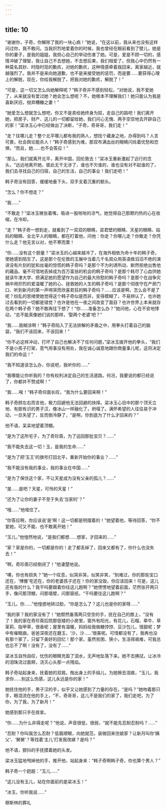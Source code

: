 ```yaml
---
---
---
```

title: 10
---



“谢谢你，子奇，你解除了我的一块心病！”她说，“在这以前，我从来也没有这样问过你，我不敢问。当我炽烈地爱着你的时候，我也曾经在眼前看到了壁儿，她是你的妻子，是我的姐姐，我担心自己的举动伤害了她。可是，爱是不顾一切的，感情冲破了理智，我让自己不去想她，不去想后果，我们相爱了。但我心中仍然有一种莫名其妙、时隐时现的歉疚，对她的歉疚，这种情感牵着我回来，离家越近，就越强烈了。我并不是来向她道歉，也不是来接受她的惩罚，而是要……要获得心理上的解脱，现在，你给我解脱了，把我对她的歉疚，解脱了！”

“可是，这一切又怎么向她解释呢？”韩子奇并不感到轻松，“对她说，我不爱她了，从来就没有爱过她？她会怎么想呢？不，她根本不理解我们！她只能认为我是喜新厌旧，抛弃糟糠之妻！”

“她爱怎么想就怎么想吧，你又不是卖给她终身为奴，走自己的路吧！我们离开她，把房子、财产、这儿的一切都留给她，我们问心无愧、两手空空地去开辟自己的家！”梁冰玉心中已经做出了决断，“子奇，奇哥哥，我们走！”

“走？往哪儿走？整个北平哪儿都有我的熟人，想找个藏身之地，办得到吗？人言可畏，社会舆论能杀人！”韩子奇感到为难，那双布满血丝的眼睛闪烁着忧愁和恐惧，“而且，她……也不会答应！”

“那么，我们就离开北平，离开中国，回伦敦去！”梁冰玉重新激起了远行的念头，“远远地离开她，彼此无干无涉了，谁也不欠谁的，谁也没有对不起谁的了，我们去寻找自己的归宿，自己的生活，自己的事业！我们走吧！”

韩子奇没有回答，缓缓地垂下头，双手支着沉重的额头。

“怎么？你不想走？”

“我……”

“不敢走？”梁冰玉微张着嘴，吸进一股咝咝的凉气，她觉得自己那颗灼热的心在收缩，在冷却。

“走？”韩子奇一想到走，就看到了一双双的眼睛，梁君壁的眼睛、天星的眼睛、姑妈的眼睛、全北平人的眼睛，都在盯着他，问他：你走？你哪儿走？你敢走？你凭什么走？他无言以对，他不寒而栗！

“你……没有这个胆量？”梁冰玉的心越来越冷了，在海外相依为命十年的韩子奇，使她感到陌生了。这是那个在伦敦的玉展中当着几千名观众用英语做滔滔不绝的演讲没有片刻的犹和丝毫的惊慌的韩子奇吗？是那个不为利诱所动、断然拒绝出售他的藏品、毫不可惜地丢掉成为百万富翁的机会的韩子奇吗？是那个耗尽了心血供她就读牛津大学、把满足她的愿望作为自己的最大欣慰的韩子奇吗？是那个在战争灾祸中用炽烈的爱温暖了她的心、拯救她的人生的韩子奇吗？是那个彻夜守在产房门口、听到新月的第一声啼哭而欣喜若狂的韩子奇吗？……应该是啊，怎么会不是了呢？纷乱的思绪使她觉得这个韩子奇似是而非，变得模糊了，不易辨认了，也许她过去看到的一切都是错觉？也许是他在一夜之间改变了面目？也许世界上本来就存在两个韩子奇？她不敢再往下想了！“你……准备怎么办？”她问他，心在不安地悸动，“总不能真像她们说的那样，‘娶两个老婆’吧？”

“我……我糊涂啊！”韩子奇陷入了无法排解的矛盾之中，用拳头打着自己的脑袋，“我们不该回来，不该回来！”

“你不必这样冲动，打坏了自己也解决不了任何问题，”梁冰玉拨开他的拳头，“我们不是小孩子打架，意气用事没有用处，我在诚心诚意地跟你商量事儿呢，这将决定我们的命运！”

“我不知道该怎么办，你说吧，我听你的……”

“我哪能让你听我的？你有权利决定自己的生活道路。何况，我要说的都已经说了，你都并不赞成啊！”

“我……唉！”韩子奇仰面长叹，“我为什么要回来啊！”

韩子奇顾左右而言他，极力回避他无法回避的抉择。梁冰玉心目中的那个顶天立地、有胆有识的男子汉，像冰山一样融化了，坍塌了。满怀希望的人往往易于冲动，一旦失望了，反而倒冷静了，“是啊，你到底为了什么才回来的？”

他不语，呆呆地望着顶棚。

“是为了这所宅子，为了奇珍斋，为了运回那批宝贝？……”

“我不能失去这一切！玉，是我的生命……”

“是为了把‘玉王’的旗号打回北平，重新开始你的事业？……”

“我不能没有我的事业，我的事业在中国……”

“是为了保住这个家，不让天星成为没有父亲的孤儿？……”

“是……是吧？天星，可怜的天星！”

“还为了让你的妻子不至于失去‘当家的’？”

“哦……”他噎住了。

“你答应啊，你应该说‘是’啊！这一切都是明摆着的！”她望着他，等待回答，“你不爱她，可又不能、也不敢离开她！”

“玉儿，”他惶然地说，“是我们都想……想家，才回来的……”

“家？家是你的，一切都是你的！走了都丢掉了，回来又都有了，你什么也没失去！”

“啊，奇珍斋已经倒闭了！”他凄楚地说。

“噢，你也有损失？”她一个叹息，似哭非哭，似笑非笑，“别难过，你的那些宝口还在，‘博雅’宅还在，你的老婆孩子还在！你的家没毁，你应该回来！可是，这儿还有我的什么？我干吗要跟着你往这儿跑啊？”她愣愣地望着前面，茫然张开两只手，像问那顶棚，问那墙壁，问那窗纸，“干吗要往这儿跑啊？”

“玉儿，你……”他惶惑地转过脸，“你是怎么了？这儿也是你的家呀……”

“我的家？我的家没有了！”她颓然垂落两只空空的手，抚在自己的膝上，“没有了！我的家在奇珍斋后院那低矮的小房里，窗外有阳光，有花儿，石榴、牵牛、草茉莉、指甲草，很香呢；屋里有温暖，妈妈给我做糖饽饽、豆沙包儿，很甜呢；梦中有催眠曲，爸爸深夜还在磨玉，‘沙，沙……’很美呢。可惜都没有了，我再也没有那个家了，只留下美好的回忆！那个家，虽然贫困、狭小，生活得艰难，可我总也忘不了啊！没有了，没有了……”

梁冰玉自怜自叹，忧伤的眼睛充盈了泪水，无声地坠落下来。她不去拂拭，让冰冷的泪珠流过面颊，浇灭心头那一点残焰。

韩子奇站起身来，抚着她的双肩。掏出身上的手绢儿，为她擦去泪痕，“玉儿，我求你……别这么伤感，这儿永远是你的家！”

她抚住他的手，男子汉的手，似乎又让她感到了力量的存在。“是吗？”她吻着那只手，眼泪流在他的手上，“不，奇哥哥，这儿不是我们的家了，我们走吧，为了你，为了我，为了新月！”

她感到那只手在痉挛。

“你……为什么非得走呢？”他说，声音很低，很弱，“就不能先忍耐忍耐吗？……”

“忍耐？你叫我怎么忍耐？低眉顺眼，向她就范，装做回来住娘家？让新月叫你‘姨父’、‘舅舅’？等找着‘主儿’打发我改嫁？是吗？”

他不语，颤抖的手抚摸着她的头发。

梁冰玉猛地甩掉他的手，推开他，站起身来：“韩子奇啊韩子奇，你也算个男人？”

韩子奇一个趔趄：“玉儿……”

“这儿没有玉儿，站在你面前的是梁冰玉！”

“冰玉，你听我说……”

穆斯林的葬礼